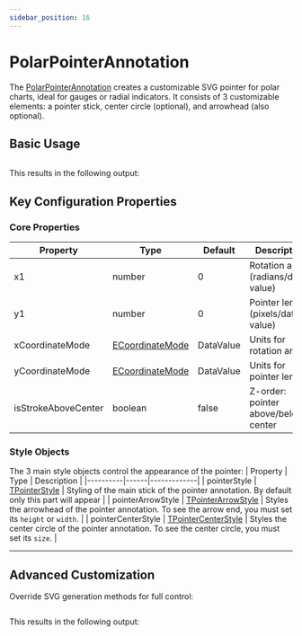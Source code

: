 ```yaml
---
sidebar_position: 16
---
```


# PolarPointerAnnotation


The [PolarPointerAnnotation](https://www.scichart.com/documentation/js/v4/typedoc/classes/polarpointerannotation.html) creates a customizable SVG pointer for polar charts, ideal for gauges or radial indicators. It consists of 3 customizable elements: a pointer stick, center circle (optional), and arrowhead (also optional).

## Basic Usage
```ts showLineNumbers file=./Basic/demo.js start=region_A_start end=region_A_end
```

This results in the following output:

<ChartPreviewWrapper jsContent={BasicPointerAnnotation} />

## Key Configuration Properties

### Core Properties
| Property | Type | Default | Description |
|----------|------|---------|-------------|
| x1 | number | 0 | Rotation angle (radians/data-value) |
| y1 | number | 0 | Pointer length (pixels/data-value) |
| xCoordinateMode | [ECoordinateMode](https://www.scichart.com/documentation/js/v4/typedoc/index.html#ecoordinatemode) | DataValue | Units for rotation angle |
| yCoordinateMode | [ECoordinateMode](https://www.scichart.com/documentation/js/v4/typedoc/index.html#ecoordinatemode) | DataValue | Units for pointer length |
| isStrokeAboveCenter | boolean | false | Z-order: pointer above/below center |

### Style Objects

The 3 main style objects control the appearance of the pointer: 
| Property | Type | Description |
|----------|------|-------------|
| pointerStyle | [TPointerStyle](https://www.scichart.com/documentation/js/v4/typedoc/index.html#tpointerstyle) | Styling of the main stick of the pointer annotation. By default only this part will appear |
| pointerArrowStyle | [TPointerArrowStyle](https://www.scichart.com/documentation/js/v4/typedoc/index.html#tpointerarrowstyle) | Styles the arrowhead of the pointer annotation. To see the arrow end, you must set its `height` or `width`. |
| pointerCenterStyle | [TPointerCenterStyle](https://www.scichart.com/documentation/js/v4/typedoc/index.html#tpointercenterstyle) | Styles the center circle of the pointer annotation. To see the center circle, you must set its `size`. |

--- 

## Advanced Customization
Override SVG generation methods for full control:

```ts showLineNumbers file=./Custom/demo.js start=region_A_start end=region_A_end
```

This results in the following output:

<ChartPreviewWrapper jsContent={CustomPointerAnnotation} />

